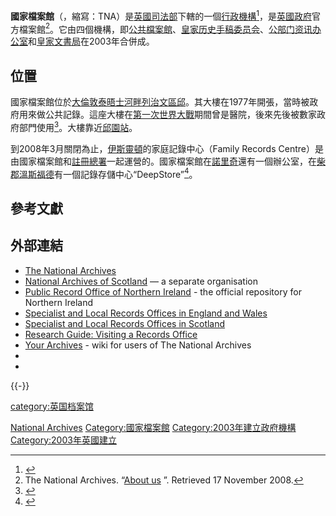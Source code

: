 {{Infobox government agency
|agency_name = The National Archives<br>{{lang-cy|Yr Archifau Cenedlaethol}}
|type = [[英國政府行政機構|行政機構]]
|nativename =
|nativename_a =
|nativename_r =
|logo =  Logo_of_The_National_Archives_of_the_United_Kingdom.png
|logo_width =
|logo_caption =
|seal =
|seal_width =
|seal_caption =
|picture = National Archives 2007 02 03.JPG
|picture_width = 
|picture_caption = 國家檔案館
|formed  = {{Start date|2003|04|}}
|preceding1 =
|dissolved =
|superseding =
|jurisdiction = [[英格蘭和威爾斯|英格蘭和威爾斯]]，[[英國政府|英國政府]]
|headquarters = [[大倫敦|大倫敦]]、[[泰晤士河畔列治文區|泰晤士河畔列治文區]]，[[邱_(英国)|邱]]，TW9 4DU
|latd =  |latm =  |lats =  |latNS =
|longd =  |longm =  |longs =  |longEW =
|region_code = GB
|coordinates = {{coord|51|28|52|N|0|16|46|W|type:landmark_region:GB|display=inline,title}}
|employees = 679
|budget = £4390萬（2009-2010）<ref>{{citation |url = http://www.nationalarchives.gov.uk/documents/annualreport0910.pdf |title = The National Archives Annual Report 2009-2010 |publisher=The National Archives |date=2010-07-15 |accessdate=2010-12-19 }}</ref>
|minister1_name = [[克里斯·格雷靈|The Rt. Hon. Chris Grayling MP]]
|minister1_pfo = [[大法官_(英國)|大法官]]和[[英國司法大臣|司法大臣]]
|chief1_name = 空缺
|chief1_position =
|agency_type =
|parent_department = [[英國司法部|英國司法部]]
|child1_agency =  公共部門咨詢辦公室
|child2_agency = 皇家文書局
|keydocument1 =  [http://www.nationalarchives.gov.uk/documents/executive-agency-framework-agreement.pdf 框架文件]
|website =  {{URL|http://www.nationalarchives.gov.uk/}}
|footnotes =
|map =
|map_width =
|map_caption =
}}

'''國家檔案館'''（{{lang-en|The National Archives}}，縮寫：TNA）是[[英國司法部|英國司法部]]下轄的一個[[英國政府行政機構|行政機構]]<ref>{{cite web |url=https://www.gov.uk/government/organisations/the-national-archives |title=The National Archives |year=2013 |work=Inside Government |publisher=GOV.UK |accessdate=5 February 2013 |archive-date=2013-01-25 |archive-url=https://web.archive.org/web/20130125231458/https://www.gov.uk/government/organisations/the-national-archives |dead-url=no }}</ref>，是[[英國政府|英國政府]]官方檔案館<ref>The National Archives.  “[http://www.nationalarchives.gov.uk/about/default.htm?source=about About us] {{Wayback|url=http://www.nationalarchives.gov.uk/about/default.htm?source=about |date=20120810144936 }}”. Retrieved 17 November 2008.</ref>。它由四個機構，即[[公共檔案館|公共檔案館]]、[[皇家历史手稿委员会|皇家历史手稿委员会]]、[[公部门资讯办公室|公部门资讯办公室]]和[[皇家文書局|皇家文書局]]在2003年合併成。

==位置==
國家檔案館位於[[大倫敦|大倫敦]][[泰晤士河畔列治文區|泰晤士河畔列治文區]][[邱_(英国)|邱]]。其大樓在1977年開張，當時被政府用來做公共記錄。這座大樓在[[第一次世界大戰|第一次世界大戰]]期間曾是醫院，後來先後被數家政府部門使用<ref>{{cite web
  | title = The opening of the Public Record Office in Kew in 1977
  | work = Your Archives
  | publisher = The National Archives
  | url = http://yourarchives.nationalarchives.gov.uk/index.php?title=The_Opening_of_the_Public_Record_Office_in_Kew_in_1977
  | accessdate = 2007-07-05
  | archive-date = 2007-06-07
  | archive-url = https://web.archive.org/web/20070607071332/http://yourarchives.nationalarchives.gov.uk/index.php?title=The_Opening_of_the_Public_Record_Office_in_Kew_in_1977
  | dead-url = yes
  }}</ref>。大樓靠近[[邱園站|邱園站]]。

到2008年3月關閉為止，[[伊斯靈頓|伊斯靈頓]]的家庭記錄中心（Family Records Centre）是由國家檔案館和[[註冊總署|註冊總署]]一起運營的。國家檔案館在[[諾里奇|諾里奇]]還有一個辦公室，在[[柴郡|柴郡]][[溫斯福德|溫斯福德]]有一個記錄存儲中心“DeepStore”<ref>{{cite web |url=http://www.deepstore.co.uk |title=Home |publisher=Deepstore |date= |accessdate=2011-02-01 |archive-date=2011-10-04 |archive-url=https://web.archive.org/web/20111004134145/http://www.deepstore.co.uk/ |dead-url=no }}</ref>。

== 參考文獻 ==
{{Reflist}}

==外部連結==
{{Commons category|The_National_Archives_(United_Kingdom)}}
*[http://www.nationalarchives.gov.uk/ The National Archives] {{Wayback|url=http://www.nationalarchives.gov.uk/ |date=20101010031337 }}
*[http://www.nas.gov.uk/ National Archives of Scotland] {{Wayback|url=http://www.nas.gov.uk/ |date=20000816044323 }} — a separate organisation
*[https://web.archive.org/web/20160304052134/http://www.proni.gov.uk/index.htm Public Record Office of Northern Ireland] - the official repository for Northern Ireland
*[https://web.archive.org/web/20151222210042/http://www.mytimemachine.co.uk/archives.htm Specialist and Local Records Offices in England and Wales]
*[https://web.archive.org/web/20151222210042/http://www.mytimemachine.co.uk/archives.htm Specialist and Local Records Offices in Scotland]
*[https://web.archive.org/web/20140819141502/http://www.mytimemachine.co.uk/visitarchive.htm Research Guide: Visiting a Records Office]
*[https://web.archive.org/web/20130817151657/http://yourarchives.nationalarchives.gov.uk/index.php?title=Home_page Your Archives] - wiki for users of The National Archives
*{{cite news
  | last = Fenton
  | first = Ben
  | title = Files on Himmler 'murder' exposed as fake
  | publisher = The Daily Telegraph
  | date = 2 July 2005
  | url = http://www.telegraph.co.uk/news/uknews/1493192/Files-on-Himmler-%27murder%27-exposed-as-fake.html
 }}
*{{cite press release
 |publisher   = The National Archives
 |title       = Forged documents - investigation findings released
 |url         = http://www.nationalarchives.gov.uk/news/stories/195.htm?homepage=news
 |date        = 3 May 2008
 |deadurl     = yes
 |archiveurl  = https://web.archive.org/web/20120410155556/http://www.nationalarchives.gov.uk/news/stories/195.htm?homepage=news
 |archivedate = 2012年4月10日
}}

{{-}}
{{欧洲题目|國家檔案館}}

{{Authority control}}

[[Category:英格蘭的檔案館|National Archives]]
[[Category:國家檔案館|Category:國家檔案館]]
[[category:英国档案馆|category:英国档案馆]]
[[Category:2003年建立政府機構|Category:2003年建立政府機構]]
[[Category:2003年英國建立|Category:2003年英國建立]]